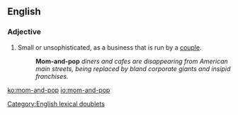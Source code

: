 {{also|mom and pop}}
==English==

===Adjective===
{{en-adj|-}}

# Small or unsophisticated, as a business that is run by a [[couple]].
#: '''Mom-and-pop''' ''diners and cafes are disappearing from American main streets, being replaced by bland corporate giants and insipid franchises.''

[[Category:English lexical doublets]]
[[ko:mom-and-pop]]
[[io:mom-and-pop]]